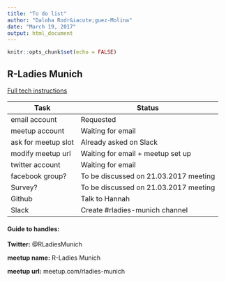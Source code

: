 ```yaml
---
title: "To do list"
author: "Daloha Rodr&iacute;guez-Molina"
date: "March 19, 2017"
output: html_document
---
```


```r
knitr::opts_chunk$set(echo = FALSE)
```

## R-Ladies Munich

[Full tech instructions]("https://github.com/rladies/starter-kit/wiki/Tech-Infrastructure-for-Chapters")

Task                 | Status
-------------------- | --------------------
email account        | Requested
meetup account       | Waiting for email
ask for meetup slot  | Already asked on Slack
modify meetup url    | Waiting for email + meetup set up
twitter account      | Waiting for email
facebook group?      | To be discussed on 21.03.2017 meeting
Survey?              | To be discussed on 21.03.2017 meeting
Github               | Talk to Hannah
Slack                | Create #rladies-munich channel

#### Guide to handles:
**Twitter:** @RLadiesMunich

**meetup name:** R-Ladies Munich

**meetup url:** meetup.com/rladies-munich


